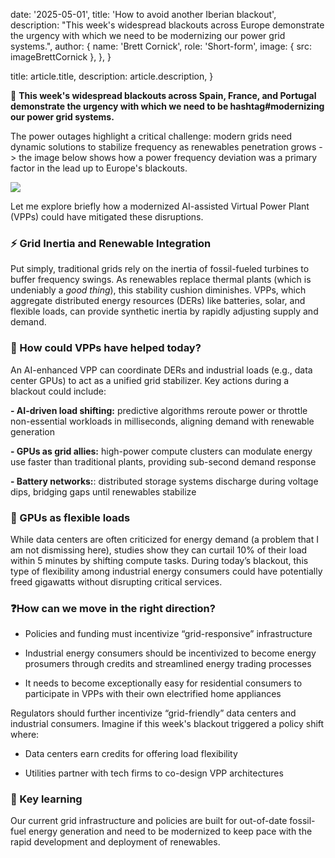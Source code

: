 
  date: '2025-05-01',
  title: 'How to avoid another Iberian blackout',
  description:
    "This week's widespread blackouts across Europe demonstrate the urgency with which we need to be modernizing our power grid systems.",
  author: {
    name: 'Brett Cornick',
    role: 'Short-form',
    image: { src: imageBrettCornick },
  },
}

  title: article.title,
  description: article.description,
}

🪫 <strong>This week's widespread blackouts across Spain, France, and Portugal demonstrate the urgency with which we need to be hashtag#modernizing our power grid systems.</strong>

The power outages highlight a critical challenge: modern grids need dynamic solutions to stabilize frequency as renewables penetration grows -> the image below shows how a power frequency deviation was a primary factor in the lead up to Europe's blackouts.

![](./frequency-deviation.jpg)

Let me explore briefly how a modernized AI-assisted Virtual Power Plant (VPPs) could have mitigated these disruptions.

### ⚡️ Grid Inertia and Renewable Integration

Put simply, traditional grids rely on the inertia of fossil-fueled turbines to buffer frequency swings. As renewables replace thermal plants (which is undeniably a <em>good thing</em>), this stability cushion diminishes. VPPs, which aggregate distributed energy resources (DERs) like batteries, solar, and flexible loads, can provide synthetic inertia by rapidly adjusting supply and demand.

### 🔋 How could VPPs have helped today?

An AI-enhanced VPP can coordinate DERs and industrial loads (e.g., data center GPUs) to act as a unified grid stabilizer. Key actions during a blackout could include:

<strong>- AI-driven load shifting:</strong> predictive algorithms reroute power or
throttle non-essential workloads in milliseconds, aligning demand with renewable
generation

<strong>- GPUs as grid allies:</strong> high-power compute clusters can modulate
energy use faster than traditional plants, providing sub-second demand response

<strong>- Battery networks:</strong>: distributed storage systems discharge
during voltage dips, bridging gaps until renewables stabilize

### 🔌 GPUs as flexible loads

While data centers are often criticized for energy demand (a problem that I am not dismissing here), studies show they can curtail 10% of their load within 5 minutes by shifting compute tasks. During today’s blackout, this type of flexibility among industrial energy consumers could have potentially freed gigawatts without disrupting critical services.

### ❓How can we move in the right direction?

- Policies and funding must incentivize “grid-responsive” infrastructure

- Industrial energy consumers should be incentivized to become energy prosumers through credits and streamlined energy trading processes

- It needs to become exceptionally easy for residential consumers to participate in VPPs with their own electrified home appliances

Regulators should further incentivize “grid-friendly” data centers and industrial consumers. Imagine if this week's blackout triggered a policy shift where:

- Data centers earn credits for offering load flexibility

- Utilities partner with tech firms to co-design VPP architectures

### 🔑 Key learning

Our current grid infrastructure and policies are built for out-of-date fossil-fuel energy generation and need to be modernized to keep pace with the rapid development and deployment of renewables.
